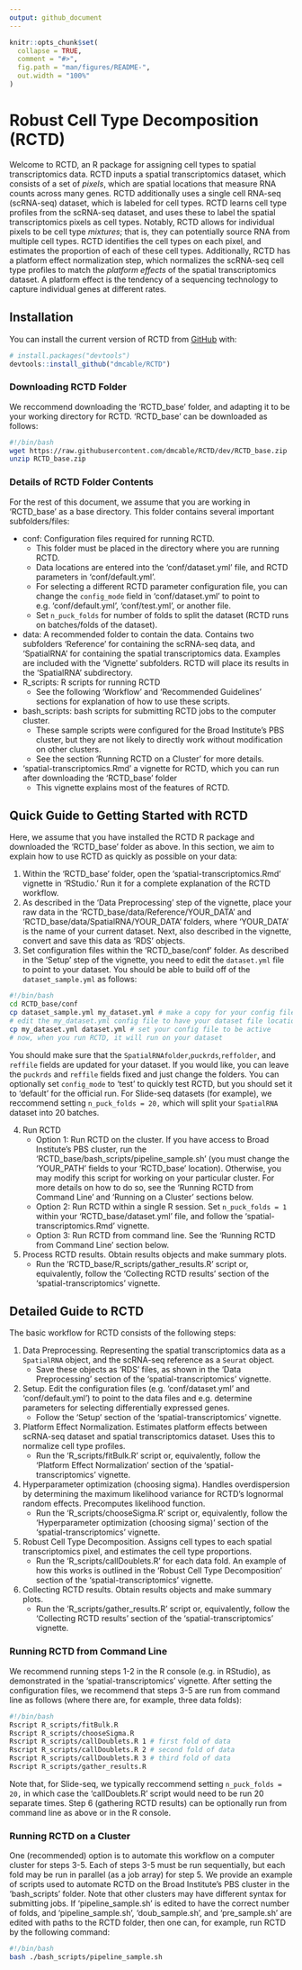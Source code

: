 ```yaml
---
output: github_document
---
```


<!-- README.md is generated from README.Rmd. Please edit that file -->

```r
knitr::opts_chunk$set(
  collapse = TRUE,
  comment = "#>",
  fig.path = "man/figures/README-",
  out.width = "100%"
)
```

# Robust Cell Type Decomposition (RCTD)

<!-- badges: start -->
<!-- badges: end -->

Welcome to RCTD, an R package for assigning cell types to spatial transcriptomics data. RCTD inputs 
a spatial transcriptomics dataset, which consists of a set of *pixels*, which are spatial locations
that measure RNA counts across many genes. RCTD additionally uses a single cell RNA-seq (scRNA-seq)
dataset, which is labeled for cell types. RCTD learns cell type profiles from the scRNA-seq dataset,
and uses these to label the spatial transcriptomics pixels as cell types. Notably, RCTD allows for
individual pixels to be cell type *mixtures*; that is, they can potentially source RNA from 
multiple cell types. RCTD identifies the cell types on each pixel, and estimates the proportion of
each of these cell types. Additionally, RCTD has a platform effect normalization step, which
normalizes the scRNA-seq cell type profiles to match the *platform effects* of the spatial 
transcriptomics dataset. A platform effect is the tendency of a sequencing technology to capture
individual genes at different rates. 

## Installation

You can install the current version of RCTD from [GitHub](https://github.com/dmcable/RCTD) with:

``` r
# install.packages("devtools")
devtools::install_github("dmcable/RCTD")
```

### Downloading RCTD Folder

We reccommend downloading the 'RCTD_base' folder, and adapting it to be your working directory for 
RCTD. 'RCTD_base' can be downloaded as follows:

```bash
#!/bin/bash
wget https://raw.githubusercontent.com/dmcable/RCTD/dev/RCTD_base.zip 
unzip RCTD_base.zip
```

### Details of RCTD Folder Contents

For the rest of this document, we assume that you are working in 'RCTD_base' as a base directory. 
This folder contains several important subfolders/files:

* conf: Configuration files required for running RCTD.
  + This folder must be placed in the directory where you are running RCTD. 
  + Data locations are entered into the 'conf/dataset.yml' file, and RCTD parameters in 'conf/default.yml'. 
  + For selecting a different RCTD parameter configuration file, you 
    can change the `config_mode` field in 'conf/dataset.yml' to point to e.g. 'conf/default.yml', 
    'conf/test.yml', or another file. 
  + Set `n_puck_folds` for number of folds to split the dataset (RCTD runs on batches/folds of the dataset).
* data: A recommended folder to contain the data. Contains two subfolders 'Reference' for containing
the scRNA-seq data, and 'SpatialRNA' for containing the spatial transcriptomics data. Examples are included
with the 'Vignette' subfolders. RCTD will place its results in the 'SpatialRNA' subdirectory.
* R_scripts: R scripts for running RCTD
  + See the following 'Workflow' and 'Recommended Guidelines' sections for explanation of how to use these scripts. 
* bash_scripts: bash scripts for submitting RCTD jobs to the computer cluster.
  + These sample scripts were configured for the Broad Institute's PBS cluster, but they are not likely
  to directly work without modification on other clusters.
  + See the section 'Running RCTD on a Cluster' for more details.
* 'spatial-transcriptomics.Rmd' a vignette for RCTD, which you can run after downloading the 'RCTD_base' folder
  + This vignette explains most of the features of RCTD. 
  
## Quick Guide to Getting Started with RCTD

Here, we assume that you have installed the RCTD R package and downloaded the 'RCTD_base' folder as above. In this section, we aim to explain how to use RCTD as quickly as possible on your data:

1. Within the 'RCTD_base' folder, open the 'spatial-transcriptomics.Rmd' vignette in 'RStudio.' Run it for a complete explanation of the RCTD workflow.
2. As described in the 'Data Preprocessing' step of the vignette, place your raw data in the 'RCTD_base/data/Reference/YOUR_DATA' and 'RCTD_base/data/SpatialRNA/YOUR_DATA' folders, where 'YOUR_DATA' is the name of your current dataset. Next, also described in the vignette, convert and save this data as 'RDS' objects.
3. Set configuration files within the 'RCTD_base/conf' folder. As described in the 'Setup' step of the vignette, you need to edit the `dataset.yml` file to point to your dataset. You should be able to build off of the `dataset_sample.yml` as follows:
```bash
#!/bin/bash
cd RCTD_base/conf
cp dataset_sample.yml my_dataset.yml # make a copy for your config file
# edit the my_dataset.yml config file to have your dataset file locations
cp my_dataset.yml dataset.yml # set your config file to be active
# now, when you run RCTD, it will run on your dataset
```
You should make sure that the `SpatialRNAfolder`,`puckrds`,`reffolder`, and `reffile` fields are updated for your dataset. If you would like, you can leave the `puckrds` and `reffile` fields fixed and just change the folders. You can optionally set `config_mode` to 'test' to quickly test RCTD, but you should set it to 'default' for the official run. For Slide-seq datasets (for example), we reccommend setting `n_puck_folds = 20,` which will split your `SpatialRNA` dataset into 20 batches.

4. Run RCTD
    + Option 1: Run RCTD on the cluster. If you have access to Broad Institute's PBS cluster, run the 'RCTD_base/bash_scripts/pipeline_sample.sh' (you must change the 'YOUR_PATH' fields to your 'RCTD_base' location). Otherwise, you may modify this script for working on your particular cluster. For more details on how to do so, see the 'Running RCTD from Command Line' and 'Running on a Cluster' sections below.
    + Option 2: Run RCTD within a single R session. Set `n_puck_folds = 1` within your 'RCTD_base/dataset.yml' file, and follow the 'spatial-transcriptomics.Rmd' vignette.
    + Option 3: Run RCTD from command line. See the 'Running RCTD from Command Line' section below.
5. Process RCTD results. Obtain results objects and make summary plots.
    + Run the 'RCTD_base/R_scripts/gather_results.R' script or, equivalently, follow the 
    'Collecting RCTD results' section of the 'spatial-transcriptomics' vignette.

## Detailed Guide to RCTD

The basic workflow for RCTD consists of the following steps:

1. Data Preprocessing. Representing the spatial transcriptomics data as a `SpatialRNA` object, 
and the scRNA-seq reference as a `Seurat` object.
    + Save these objects as 'RDS' files, as shown in the 'Data Preprocessing' section of the 
    'spatial-transcriptomics' vignette.
2. Setup. Edit the configuration files (e.g. 'conf/dataset.yml' and 'conf/default.yml') to point to 
the data files and e.g. determine parameters for selecting differentially expressed genes.
    + Follow the 'Setup' section of the 'spatial-transcriptomics' vignette. 
3. Platform Effect Normalization. Estimates platform effects between scRNA-seq dataset and spatial
transcriptomics dataset. Uses this to normalize cell type profiles. 
    + Run the 'R_scripts/fitBulk.R' script or, equivalently, follow the 
    'Platform Effect Normalization' section of the 'spatial-transcriptomics' vignette. 
4. Hyperparameter optimization (choosing sigma). Handles overdispersion by determining the maximum 
likelihood variance for RCTD's lognormal random effects. Precomputes likelihood function.
    + Run the 'R_scripts/chooseSigma.R' script or, equivalently, follow the 
    'Hyperparameter optimization (choosing sigma)' section of the 'spatial-transcriptomics' vignette. 
5. Robust Cell Type Decomposition. Assigns cell types to each spatial transcriptomics pixel, and
estimates the cell type proportions.
    + Run the 'R_scripts/callDoublets.R' for each data fold. An example of how this works is outlined in the
    'Robust Cell Type Decomposition' section of the 'spatial-transcriptomics' vignette.
6. Collecting RCTD results. Obtain results objects and make summary plots.
    + Run the 'R_scripts/gather_results.R' script or, equivalently, follow the 
    'Collecting RCTD results' section of the 'spatial-transcriptomics' vignette.
    
### Running RCTD from Command Line

We recommend running steps 1-2 in the R console (e.g. in RStudio), as demonstrated in the 'spatial-transcriptomics' vignette. After setting the configuration files, we recommend that steps 3-5 are run from command line as follows (where there are, for example, three data folds): 

```bash
#!/bin/bash
Rscript R_scripts/fitBulk.R
Rscript R_scripts/chooseSigma.R
Rscript R_scripts/callDoublets.R 1 # first fold of data
Rscript R_scripts/callDoublets.R 2 # second fold of data
Rscript R_scripts/callDoublets.R 3 # third fold of data
Rscript R_scripts/gather_results.R
```

Note that, for Slide-seq, we typically reccommend setting `n_puck_folds = 20,` in which case the 'callDoublets.R' script would need to be run 20 separate times. Step 6 (gathering RCTD results) can be optionally run from command line as above or in the R console.

### Running RCTD on a Cluster

One (recommended) option is to automate this workflow on a computer cluster for steps 3-5. Each of steps 3-5 must be run sequentially, but each fold may be run in parallel (as a job array) for step 5. We provide an example of scripts used to automate RCTD on the Broad Institute's PBS cluster in the 'bash_scripts' folder. Note that other clusters may have different syntax for submitting jobs. If 'pipeline_sample.sh' is edited to have the correct number of folds, and 'pipeline_sample.sh', 'doub_sample.sh', and 'pre_sample.sh' are edited with paths to the RCTD folder, then one can, for example, run RCTD by the following command:

```bash
#!/bin/bash
bash ./bash_scripts/pipeline_sample.sh
```
